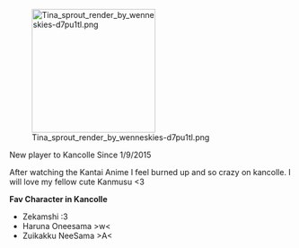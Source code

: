 [[File:Tina sprout render by wenneskies-d7pu1tl.png|thumb|220px|right]]

New player to Kancolle Since 1/9/2015

After watching the Kantai Anime I feel burned up and so crazy on kancolle. I will love my fellow cute Kanmusu <3

'''Fav Character in Kancolle'''
* Zekamshi :3
* Haruna Oneesama >w<
* Zuikakku NeeSama >A<